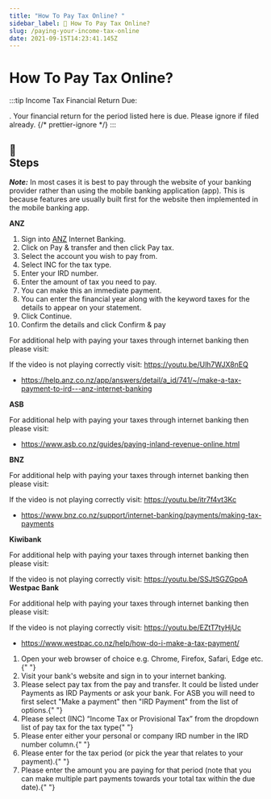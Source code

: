 ```yaml
---
title: "How To Pay Tax Online? "
sidebar_label: 🔮 How To Pay Tax Online?
slug: /paying-your-income-tax-online
date: 2021-09-15T14:23:41.145Z
---
```


# <Dynamic /> How To Pay Tax Online?


:::tip Income Tax Financial Return Due:

<GetIncTaxPeriods />. Your financial return for the period listed here is due.
Please ignore if filed already.
{/* prettier-ignore */}
:::

## <div class="emoji">📃</div> Steps 

**_Note:_** In most cases it is best to pay through the website of your banking provider rather than using the mobile banking application (app). This is because features are usually built first for the website then implemented in the mobile banking app.

<!-- For instructions on how to pay taxes online using your internet banking please click here. -->

<Tabs>
  <TabItem value="anz" label="ANZ">
    <strong>ANZ</strong> <br />
    <ol>
        <li>Sign into <a href="https://anz.co.nz">ANZ</a> Internet Banking.</li>
        <li>Click on Pay & transfer and then click Pay tax.</li>
        <li>Select the account you wish to pay from.</li>
        <li>Select INC for the tax type.</li>
        <li>Enter your IRD number.</li>
        <li>Enter the amount of tax you need to pay.</li>
        <li>You can make this an immediate payment.</li>
        <li>You can enter the financial year along with the keyword taxes for the details to appear on your statement.</li>
        <li>Click Continue.</li>
        <li>Confirm the details and click Confirm & pay</li>
    </ol>
    <p>
      For additional help with paying your taxes through internet banking then
      please visit:
    </p>
    <div class="player-wrapper">
    <ReactPlayer
      controls="true"
      width="100%"
      height="100%"
      url="https://youtu.be/Ulh7WJX8nEQ"
    />
    </div>
    If the video is not playing correctly visit: <a href="https://youtu.be/Ulh7WJX8nEQ">https://youtu.be/Ulh7WJX8nEQ</a>
    <ul>
      <li>
        <a href="https://help.anz.co.nz/app/answers/detail/a_id/741/~/make-a-tax-payment-to-ird---anz-internet-banking">
          https://help.anz.co.nz/app/answers/detail/a_id/741/~/make-a-tax-payment-to-ird---anz-internet-banking
        </a>
      </li>
    </ul>
  </TabItem>
  <TabItem value="asb" label="ASB">
    <strong>ASB</strong> <br />
    <p>
      For additional help with paying your taxes through internet banking then
      please visit:
    </p>
    <ul>
      <li>
        <a href="https://www.asb.co.nz/guides/paying-inland-revenue-online.html">
          https://www.asb.co.nz/guides/paying-inland-revenue-online.html
        </a>
      </li>
    </ul>
  </TabItem>
  <TabItem value="bnz" label="BNZ">
    <strong>BNZ</strong> <br />
    <p>
      For additional help with paying your taxes through internet banking then
      please visit:
    </p>
    <div class="player-wrapper">
      <ReactPlayer
        controls="true"
        url="https://youtu.be/itr7f4vt3Kc"
        width="100%"
        height="100%"
      />
    </div>
    If the video is not playing correctly visit: <a href="https://youtu.be/itr7f4vt3Kc">
      https://youtu.be/itr7f4vt3Kc
    </a>
    <ul>
      <li>
        <a href="https://www.bnz.co.nz/support/internet-banking/payments/making-tax-payments">
          https://www.bnz.co.nz/support/internet-banking/payments/making-tax-payments
        </a>
      </li>
    </ul>
  </TabItem>
  <TabItem value="kiwibank" label="Kiwibank">
    <strong>Kiwibank</strong> <br />
    <p>
      For additional help with paying your taxes through internet banking then
      please visit:
    </p>
       <div class="player-wrapper">
         <ReactPlayer
          controls="true"
          url="https://youtu.be/SSJtSGZGpoA"
          width="100%"
          height="100%"
          />
       </div>
    If the video is not playing correctly visit: <a href="https://youtu.be/SSJtSGZGpoA">https://youtu.be/SSJtSGZGpoA</a>
  </TabItem>
  <TabItem value="westpac" label="Westpac Bank">
    <strong>Westpac Bank</strong> <br />
    <p>
      For additional help with paying your taxes through internet banking then
      please visit:
    </p>

<div class="player-wrapper">
  <ReactPlayer
    controls="true"
    url="https://youtu.be/EZtT7tyHjUc"
    width="100%"
    height="100%"
  />
</div>
If the video is not playing correctly visit: <a href="https://youtu.be/EZtT7tyHjUc">
  https://youtu.be/EZtT7tyHjUc
</a>

<ul>
  <li>
    <a href="https://www.westpac.co.nz/help/how-do-i-make-a-tax-payment/">
      https://www.westpac.co.nz/help/how-do-i-make-a-tax-payment/
    </a>
  </li>
</ul>

  </TabItem>
  <TabItem value="other" label="Other Banks" default>
    <ol>
      <li>
        Open your web browser of choice e.g. Chrome, Firefox, Safari, Edge
        etc.{" "}
      </li>
      <li>Visit your bank's website and sign in to your internet banking. </li>
      <li>
        Please select pay tax from the pay and transfer. It could be listed
        under Payments as IRD Payments or ask your bank. For ASB you will need
        to first select "Make a payment" then "IRD Payment" from the list of
        options.{" "}
      </li>
      <li>
        Please select (INC) “Income Tax or Provisional Tax” from the dropdown
        list of pay tax for the tax type{" "}
      </li>
      <li>
        Please enter either your personal or company IRD number in the IRD
        number column.{" "}
      </li>
      <li>
        Please enter <GetIncTaxPeriods YearEndOnly /> for the tax period (or
        pick the year that relates to your payment).{" "}
      </li>
      <li>
        Please enter the amount you are paying for that period (note that you
        can make multiple part payments towards your total tax within the due
        date).{" "}
      </li>
    </ol>
  </TabItem>
</Tabs>

<!-- | ⚠ <GetIncTaxPeriods /> |
| ---------------------- |
 -->
